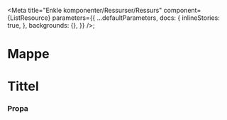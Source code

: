 
<Meta
  title="Enkle komponenter/Ressurser/Ressurs"
  component={ListResource}
  parameters={{
    ...defaultParameters,
    docs: {
      inlineStories: true,
    },
    backgrounds: {},
  }}
/>;


# Mappe

<Canvas>
  <h1>Tittel</h1>
</Canvas>

### Propa

<ArgsTable story="Ressurs" />
